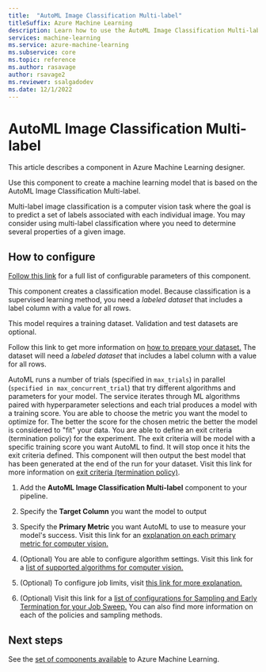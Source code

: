 ```yaml
---
title:  "AutoML Image Classification Multi-label"
titleSuffix: Azure Machine Learning
description: Learn how to use the AutoML Image Classification Multi-label component in Azure Machine Learning to create a classifier using ML Table data.
services: machine-learning
ms.service: azure-machine-learning
ms.subservice: core
ms.topic: reference
ms.author: rasavage
author: rsavage2
ms.reviewer: ssalgadodev
ms.date: 12/1/2022
---
```


# AutoML Image Classification Multi-label

This article describes a component in Azure Machine Learning designer.

Use this component to create a machine learning model that is based on the AutoML Image Classification Multi-label.

Multi-label image classification is a computer vision task where the goal is to predict a set of labels associated with each individual image. You may consider using multi-label classification where you need to determine several properties of a given image.

## How to configure 

[Follow this link](/azure/machine-learning/reference-automl-images-cli-multilabel-classification) for a full list of configurable parameters of this component.

This component creates a classification model. Because classification is a supervised learning method, you need a *labeled dataset* that includes a label column with a value for all rows.

This model requires a training dataset. Validation and test datasets are optional. 

Follow this link to get more information on [how to prepare your dataset.](../how-to-prepare-datasets-for-automl-images.md) The dataset will need a *labeled dataset* that includes a label column with a value for all rows.

AutoML runs a number of trials (specified in `max_trials`) in parallel (`specified in max_concurrent_trial`) that try different algorithms and parameters for your model. The service iterates through ML algorithms paired with hyperparameter selections and each trial produces a model with a training score. You are able to choose the metric you want the model to optimize for. The better the score for the chosen metric the better the model is considered to "fit" your data. You are able to define an exit criteria (termination policy) for the experiment. The exit criteria will be model with a specific training score you want AutoML to find. It will stop once it hits the exit criteria defined. This component will then output the best model that has been generated at the end of the run for your dataset. Visit this link for more information on [exit criteria (termination policy)](/azure/machine-learning/how-to-auto-train-image-models#early-termination-policies).

1.  Add the **AutoML Image Classification Multi-label** component to your pipeline.

1.  Specify the **Target Column** you want the model to output 

1. Specify the **Primary Metric** you want AutoML to use to measure your model's success. Visit this link for an [explanation on each primary metric for computer vision.](../how-to-auto-train-image-models.md#primary-metric)

1. (Optional) You are able to configure algorithm settings. Visit this link for a [list of supported algorithms for computer vision.](../how-to-auto-train-image-models.md#explanations)

1. (Optional) To configure job limits, visit [this link for more explanation.](../how-to-auto-train-image-models.md#job-limits)

1. (Optional) Visit this link for a [list of configurations for Sampling and Early Termination for your Job Sweep.](../how-to-auto-train-image-models.md#sampling-methods-for-the-sweep) You can also find more information on each of the policies and sampling methods. 

## Next steps

See the [set of components available](../component-reference/component-reference.md) to Azure Machine Learning. 
